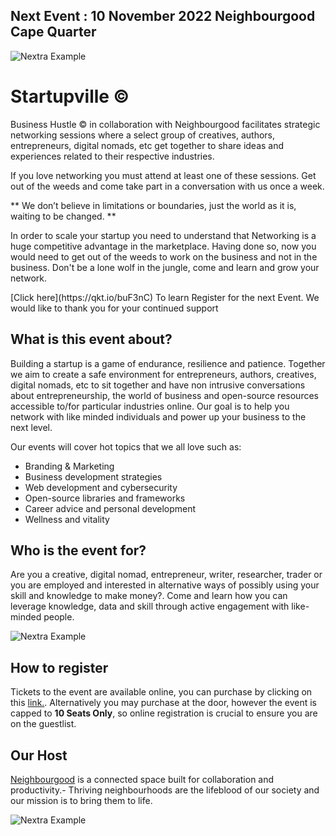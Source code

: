 
## Next Event : 10 November 2022 Neighbourgood Cape Quarter

<Bleed>![Nextra Example](../public/Startupvilleeventartwork.gif)</Bleed>

# Startupville ©

Business Hustle © in collaboration with Neighbourgood facilitates strategic networking sessions where a select group of creatives, authors, entrepreneurs, digital nomads, etc get together to share ideas and experiences related to their respective industries. 

If you love networking you must attend at least one of these sessions. Get out of the weeds and come take part in a conversation with us once a week. 
 

<Bleed>
  <div style={{ border: '1px solid #888', padding: '4rem 2.5rem', textAlign: 'center' }}>
   ** We don’t believe in limitations or boundaries, just the world as it is, waiting to be changed. **
   
  </div>
</Bleed>

In order to scale your startup you need to understand that Networking is a huge competitive advantage in the marketplace. Having done so, now you would need to get out of the weeds to work on the business and not in the business. Don't be a lone wolf in the jungle, come and learn and grow your network.
 
<Callout>
[Click here](https://qkt.io/buF3nC) To learn Register for the next Event. We would like to thank you for your continued support 
</Callout>


## What is this event about?

Building a startup is a game of endurance, resilience and patience. Together we aim to create a safe environment for entrepreneurs, authors, creatives, digital nomads, etc to sit together and have non intrusive conversations about entrepreneurship, the world of business and open-source resources accessible to/for particular industries online. Our goal is to help you network with like minded individuals and power up your business to the next level.

Our events will cover hot topics that we all love such as:
* Branding & Marketing
* Business development strategies
* Web development and cybersecurity
* Open-source libraries and frameworks
* Career advice and personal development
* Wellness and vitality 

## Who is the event for?

Are you a creative, digital nomad, entrepreneur, writer, researcher, trader or you are employed and interested in alternative ways of possibly using your skill and knowledge to make money?. Come and learn how you can leverage knowledge, data and skill through active engagement with like-minded people.

<Bleed>![Nextra Example](../public/aloo999.gif)</Bleed> 

## How to register

Tickets to the event are available online, you can purchase by clicking on this [link.](https://pay.ozow.io/p/57GGIKf26e). Alternatively you may purchase at the door, however the event is capped to **10 Seats Only**, so online registration is crucial to ensure you are on the guestlist.

## Our Host 

[Neighbourgood](https://neighbourgood.co.za/) is a connected space built for collaboration and productivity.- Thriving neighbourhoods are the lifeblood of our society and our mission is to bring them to life. 


<Bleed>![Nextra Example](../public/strt.png)</Bleed> 





